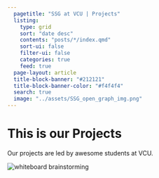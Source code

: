 ```yaml
---
  pagetitle: "SSG at VCU | Projects"
  listing:
    type: grid
    sort: "date desc"
    contents: "posts/*/index.qmd"
    sort-ui: false
    filter-ui: false
    categories: true
    feed: true
  page-layout: article
  title-block-banner: "#212121"
  title-block-banner-color: "#f4f4f4"
  search: true
  image: "../assets/SSG_open_graph_img.png"
---
```

<div class="project-banner-wrap">
  <div class="project-page-banner">
  <h1>This is our Projects</h1>
  <p>Our projects are led by awesome students at VCU.</p>
  </div>
  <div class="project-banner-img-wrap">
  <div class="banner-shadow"></div>
  <img src="../assets/jason-goodman-Oalh2MojUuk-unsplash.jpg" alt="whiteboard brainstorming">
  </div>
</div>
